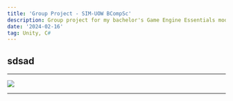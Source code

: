 ```yaml
---
title: 'Group Project - SIM-UOW BCompSc'
description: Group project for my bachelor's Game Engine Essentials module.
date: '2024-02-16'
tag: Unity, C#
---
```



## sdsad
---

<Image
  src="/assets/LoL_1.png"
  width={1125}
  height={750}
  priority
  className="portfolio-image"
/>

---

<YouTube youTubeId="BS5SKAUfrmI" />
